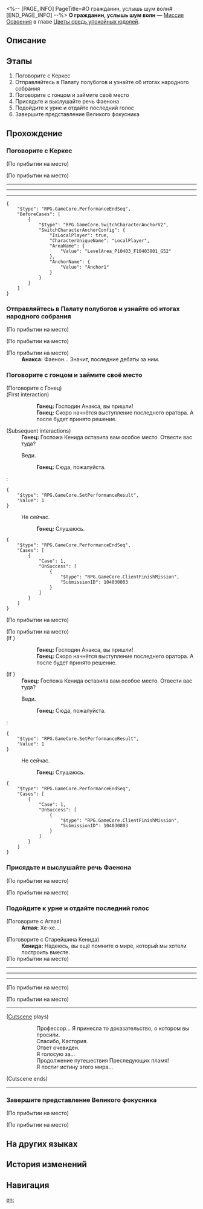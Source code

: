 <%-- [PAGE_INFO]
PageTitle=#О гражданин, услышь шум волн#
[END_PAGE_INFO] --%>
{{Дополнить|Диалоги.}}
{{Миссия Инфобокс
|id              = 1040308
|Название        = 
|Изображение     = Миссия О гражданин, услышь шум волн.png
|Тип             = Миссия Освоения
|Событие         = 
|Глава           = Цветы средь упокойных юдолей
|Условия         = Завершена [[Миссия Освоения]] «[[О лодочник, переправь меня через поток]]»
|Персонажи       = Аглая; Анакса; Гонец; Кенида; Первопроходец
|СтартЛокация    = [[Амфореус]] — [[Палата полубогов: Рассветная вершина]]
|Мир             = Амфореус
|Предыдущая      = О лодочник, переправь меня через поток
|Следующая       = О учёный, жди у ворот истины
|Награды         = Опыт Освоения*500; Звёздный нефрит*60; Путеводитель путешественника*3; Очищенный эфир*3; Небесная амброзия*120; Кредиты*40 000
}}
'''О гражданин, услышь шум волн''' — [[Миссия Освоения]] в главе [[Цветы средь упокойных юдолей]].

==Описание==
{{Описание|Когда пятнадцатый час врат подошёл к концу, на народном собрании Фаенон произнёс речь от лица всех златиусов о продолжении пути Преследующих пламя, получив всеобщую поддержку. Дух Анаксы засвидетельствовал близнецов в воспоминаниях Кефала. Убедившись, что по завершении пути Преследующих пламя он станет титаном эры воскресающей земли, он бросил последний керамический черепок - народное собрание постановило продолжение пути Преследующих пламя. После «предательства» Сената Анакса публично раскрыл злодеяния старейшин и объявил себя их соучастником.}}

==Этапы==
# Поговорите с Керкес
# Отправляйтесь в Палату полубогов и узнайте об итогах народного собрания
# Поговорите с гонцом и займите своё место
# Присядьте и выслушайте речь Фаенона
# Подойдите к урне и отдайте последний голос
# Завершите представление Великого фокусника

==Прохождение==
{{Дополнить}}
===Поговорите с Керкес===
{{Описание миссии|тип=Миссия Освоения|локация=Палата полубогов: Рассветная вершина|Народное собрание, на котором обсуждается завершение путешествия Преследующих пламя, вот-вот закончится. Вскоре все узнают, за какое будущее они проголосовали.<br />Ваш пятнадцатый час врат подходит к концу. Скоро начнётся последнее представление.}}
{{Диалог Начало}}
;(По прибытии на место)

;(По прибытии на место)
----
:{{tx}}
----
:{{tx}}
----
:{{tx}}
<pre>{
	"$type": "RPG.GameCore.PerformanceEndSeq",
	"BeforeCases": [
		{
			"$type": "RPG.GameCore.SwitchCharacterAnchorV2",
			"SwitchCharacterAnchorConfig": {
				"IsLocalPlayer": true,
				"CharacterUniqueName": "LocalPlayer",
				"AreaName": {
					"Value": "LevelArea_P10403_F10403001_G52"
				},
				"AnchorName": {
					"Value": "Anchor1"
				}
			}
		}
	]
}</pre>
{{Диалог Конец}}

===Отправляйтесь в Палату полубогов и узнайте об итогах народного собрания===
{{Диалог Начало}}
;(По прибытии на место)

;(По прибытии на место)
:{{tx}}

;(По прибытии на место)
:'''Анакса:''' Фаенон... Значит, последние дебаты за ним.
{{Диалог Конец}}

===Поговорите с гонцом и займите своё место===
{{Диалог Начало}}

;(Поговорите с Гонец)
;(First interaction)
::'''Гонец:''' Господин Анакса, вы пришли!
::'''Гонец:''' Скоро начнётся выступление последнего оратора. А после будет принято решение.
;(Subsequent interactions)
:'''Гонец:''' Госпожа Кенида оставила вам особое место. Отвести вас туда?
:{{Диалог|Стрелка}} Веди.
::'''Гонец:''' Сюда, пожалуйста.
:<pre>{
	"$type": "RPG.GameCore.SetPerformanceResult",
	"Value": 1
}</pre>
:{{Диалог|Выход}} Не сейчас.
::'''Гонец:''' Слушаюсь.
<pre>{
	"$type": "RPG.GameCore.PerformanceEndSeq",
	"Cases": [
		{
			"Case": 1,
			"OnSuccess": [
				{
					"$type": "RPG.GameCore.ClientFinishMission",
					"SubmissionID": 104030803
				}
			]
		}
	]
}</pre>
;(По прибытии на место)

;(По прибытии на место)
;(If {{cx}}<!--performance 104030805 has been seen-->)
::'''Гонец:''' Господин Анакса, вы пришли!
::'''Гонец:''' Скоро начнётся выступление последнего оратора. А после будет принято решение.
;(If {{cx}}<!--performance 104030805 has not been seen-->)
:'''Гонец:''' Госпожа Кенида оставила вам особое место. Отвести вас туда?
:{{Диалог|Стрелка}} Веди.
::'''Гонец:''' Сюда, пожалуйста.
:<pre>{
	"$type": "RPG.GameCore.SetPerformanceResult",
	"Value": 1
}</pre>
:{{Диалог|Выход}} Не сейчас.
::'''Гонец:''' Слушаюсь.
<pre>{
	"$type": "RPG.GameCore.PerformanceEndSeq",
	"Cases": [
		{
			"Case": 1,
			"OnSuccess": [
				{
					"$type": "RPG.GameCore.ClientFinishMission",
					"SubmissionID": 104030803
				}
			]
		}
	]
}</pre>
{{Диалог Конец}}

===Присядьте и выслушайте речь Фаенона===
{{Диалог Начало}}
;(По прибытии на место)

;(По прибытии на место)
:{{tx}}
:{{tx}}
:{{tx}}
{{Диалог Конец}}

===Подойдите к урне и отдайте последний голос===
{{Описание миссии|тип=Миссия Освоения|локация=Палата полубогов: Рассветная вершина|Народное собрание, на котором обсуждается завершение путешествия Преследующих пламя, вот-вот закончится. Вскоре все узнают, за какое будущее они проголосовали.<br />В ваших руках последний голос, который определит судьбу Амфореуса. Каким же он будет?}}
{{Диалог Начало}}

;(Поговорите с Аглая)
:'''Аглая:''' Хе-хе...

;(Поговорите с Старейшина Кенида)
:'''Кенида:''' Надеюсь, вы ещё помните о мире, который мы хотели построить вместе.
;(По прибытии на место)
:{{tx}}
----
:{{tx}}
----
:{{tx}}
----
:{{tx}}
;(По прибытии на место)

;(По прибытии на место)
----
;([[#Gallery|Cutscene]] plays)
::Профессор... Я принесла то доказательство, о котором вы просили.
::Спасибо, Кастория.
::Ответ очевиден.
::Я голосую за...
::Продолжение путешествия Преследующих пламя!
::Я постиг истину этого мира...
;(Cutscene ends)
----
{{Диалог Конец}}

===Завершите представление Великого фокусника===
{{Описание миссии|тип=Миссия Освоения|локация=Палата полубогов: Рассветная вершина|Народное собрание, на котором обсуждается завершение путешествия Преследующих пламя, вот-вот закончится. Вскоре все узнают, за какое будущее они проголосовали.<br />Как глупо пытаться решить судьбу мира голосованием, когда конец света вот-вот настанет... Ваша профессиональная этика требует преподать этим глупцам урок.}}
{{Диалог Начало}}
;(По прибытии на место)

;(По прибытии на место)
:{{tx}}
:{{tx}}
:{{tx}}
:{{tx}}
{{Диалог Конец}}

==На других языках==
{{На других языках
|en   = Citizen, Listen to Those Roaring Tides
|zhs  = 公民啊，倾听那汹涌潮声
|zht  = 公民啊，傾聽那洶湧潮聲
|ja   = 市民よ、激浪に耳を傾けよ
|ko   = 시민이여, 거센 파도 소리를 들어라
|es   = Ciudadano, escucha las mareas turbulentas
|fr   = Ô citoyens, écoutez le grondement des marées déchaînées
|ru   = О гражданин, услышь шум волн
|th   = พลเมืองเอ๋ย จงฟังเสียงคลื่นโหมซัด
|vi   = Công Dân, Hãy Lắng Nghe Tiếng Sóng Dâng Trào
|de   = O Bürger, lausche jenen tosenden Gezeiten
|id   = Warga Sekalian, Dengarlah Deru Ombak yang Mengamuk
|pt   = Cidadão, Escute as Marés Rugindo
}}

==История изменений==
{{История изменений|3.5}}

==Навигация==
{{Миссия Освоения Навбокс|Глава }}

[[en:]]
